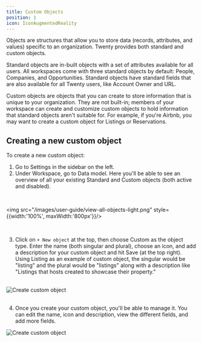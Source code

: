 ```yaml
---
title: Custom Objects
position: 1
icon: IconAugmentedReality
---
```



Objects are structures that allow you to store data (records, attributes, and values) specific to an organization. Twenty provides both standard and custom objects.

Standard objects are in-built objects with a set of attributes available for all users. All workspaces come with three standard objects by default: People, Companies, and Opportunities. Standard objects have standard fields that are also available for all Twenty users, like Account Owner and URL.

Custom objects are objects that you can create to store information that is unique to your organization. They are not built-in; members of your workspace can create and customize custom objects to hold information that standard objects aren't suitable for. For example, if you're Airbnb, you may want to create a custom object for Listings or Reservations.    

## Creating a new custom object 

To create a new custom object:

1. Go to Settings in the sidebar on the left.
2. Under Workspace, go to Data model. Here you'll be able to see an overview of all your existing Standard and Custom objects (both active and disabled).
<br/>


<img src="/images/user-guide/view-all-objects-light.png" style={{width:'100%', maxWidth:'800px'}}/>

<br/>

3. Click on `+ New object` at the top, then choose Custom as the object type. Enter the name (both singular and plural), choose an icon, and add a description for your custom object and hit Save (at the top right). Using Listing as an example of custom object, the singular would be "listing" and the plural would be "listings" along with a description like "Listings that hosts created to showcase their property." 

<br/>

<div style={{textAlign: 'center'}}>
    <img src="/images/user-guide/create-custom-object.gif" alt="Create custom object" />
</div>

<br/>

4. Once you create your custom object, you'll be able to manage it. You can edit the name, icon and description, view the different fields, and add more fields.

<div style={{textAlign: 'center'}}>
    <img src="/images/user-guide/manage-custom-object.png" alt="Create custom object" />
</div>
